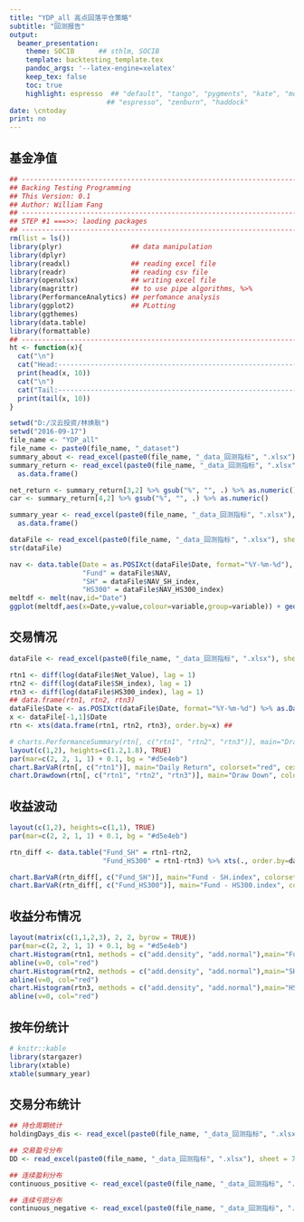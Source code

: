 ---
title: "YDP_all 高点回落平仓策略"
subtitle: "回测报告"
output: 
  beamer_presentation:
    theme: SOCIB      ## sthlm, SOCIB
    template: backtesting_template.tex
    pandoc_args: '--latex-engine=xelatex'
    keep_tex: false
    toc: true
    highlight: espresso  ## "default", "tango", "pygments", "kate", "monochrome", 
                        ## "espresso", "zenburn", "haddock"
date: \cntoday
print: no
---

## 基金净值

<!------------------      Laoding Packges  ----------------------------------->                   
```{r warning=FALSE, echo=FALSE, message=FALSE}
## -----------------------------------------------------------------------------
## Backing Testing Programming
## This Version: 0.1
## Author: William Fang
## -----------------------------------------------------------------------------
## STEP #1 ===>>: laoding packages
## -----------------------------------------------------------------------------
rm(list = ls())
library(plyr)                 ## data manipulation
library(dplyr)
library(readxl)               ## reading excel file
library(readr)                ## reading csv file
library(openxlsx)             ## writing excel file
library(magrittr)             ## to use pipe algorithms, %>%
library(PerformanceAnalytics) ## perfomance analysis
library(ggplot2)              ## PLotting
library(ggthemes)
library(data.table)
library(formattable)
## -----------------------------------------------------------------------------
ht <- function(x){ 
  cat("\n")
  cat("Head:------------------------------------------------------------", "\n")
  print(head(x, 10))
  cat("\n")
  cat("Tail:------------------------------------------------------------", "\n")
  print(tail(x, 10))
}
```
<!------------------      Path Settings  ----------------------------------->

```{r warning=FALSE, echo=FALSE, message=FALSE, results='hide'}
setwd("D:/汉云投资/林焕耿")
setwd("2016-09-17")
file_name <- "YDP_all"
file_name <- paste0(file_name, "_dataset")
summary_about <- read_excel(paste0(file_name, "_data_回测指标", ".xlsx"), sheet = 3)
summary_return <- read_excel(paste0(file_name, "_data_回测指标", ".xlsx"), sheet = 4) %>%
  as.data.frame()

net_return <- summary_return[3,2] %>% gsub("%", "", .) %>% as.numeric()/100
car <- summary_return[4,2] %>% gsub("%", "", .) %>% as.numeric()

summary_year <- read_excel(paste0(file_name, "_data_回测指标", ".xlsx"), sheet = 5) %>%
  as.data.frame()
```

\vspace{-0.1cm}
\begin{center}
\kai
\arrayrulecolor{arrayrulecolor}
\arrayrulewidth=1pt
\renewcommand{\arraystretch}{1.1}
%% 去掉各行显示颜色
\rowcolors[\hline]{1}{rowcolor}{}
\begin{tabular}{N|A|A}
  \rowcolor{.!50!black}
  \arraycolor{white}\bfseries 项目 &
  \arraycolor{white}\bfseries 回测开始&
  \arraycolor{white}\bfseries 回测结束\\
  日\hspace{2em}期 & `r summary_about[1,2]` & `r summary_about[2,2]` \\
  资金规模 & `r formatC(summary_about[3,2], format="d", big.mark=',')` & `r formatC(summary_about[4,2], format="d", big.mark=',')`\\
  总收益 & \multicolumn{2}{B}{\cellcolor{redup!95}\bfseries   `r sprintf("%.2f", net_return *100)`\%} \\
  年化收益 & \multicolumn{2}{B}{\cellcolor{redup!95}\bfseries  `r sprintf("%.2f", car)`\%} \\
  
\end{tabular}
\end{center}


```{r warning=FALSE, echo=FALSE, message=FALSE, results='hide'}
dataFile <- read_excel(paste0(file_name, "_data_回测指标", ".xlsx"), sheet = 1)
str(dataFile)
```

```{r echo=FALSE, message=FALSE,fig.align='center',fig.width=6.35, fig.height=2.6}
nav <- data.table(Date = as.POSIXct(dataFile$Date, format="%Y-%m-%d"),
                  "Fund" = dataFile$NAV,
                  "SH" = dataFile$NAV_SH_index,
                  "HS300" = dataFile$NAV_HS300_index)
meltdf <- melt(nav,id="Date")
ggplot(meltdf,aes(x=Date,y=value,colour=variable,group=variable)) + geom_line() + theme_economist(dkpanel=TRUE) + scale_colour_economist() + ggtitle("Net Value") + scale_color_manual(values=c("red", "gray", "darkgray")) + theme(plot.title = element_text(size=10))
```


## 交易情况

\begin{center}
\footnotesize
\kai
\arrayrulecolor{bluesocib}
\arrayrulewidth=1pt
\renewcommand{\arraystretch}{1.2}
%% 去掉各行显示颜色
\rowcolors[\hline]{1}{rowcolor}{}
\begin{tabular}{NN|NB|NB|NB}

%  \multicolumn{8}{D}{\large 统计数据}\\

  交易次数 & `r summary_return[5,2]` & 
  盈利总额 & \cellcolor{redup!95} `r formatC(as.numeric(summary_return[9,2]), format="d", big.mark=',')`   
  & 单笔平均盈利 &  \cellcolor{redup!95} `r formatC(as.numeric(summary_return[12,2]), format="d", big.mark=',')` &
  最大回撤额 & \cellcolor{greendown!95} `r formatC(as.numeric(summary_return[19,2]), format="d", big.mark=',')`\\
  
  盈利次数 & \cellcolor{redup!95} `r summary_return[6,2]` & 
  亏损总额 & \cellcolor{greendown!95} `r formatC(as.numeric(summary_return[10,2]), format="d", big.mark=',')`   & 
  单笔平均亏损 & \cellcolor{greendown!95} `r formatC(as.numeric(summary_return[13,2]), format="d", big.mark=',')` &
  最大回撤比 & \cellcolor{greendown!95} `r gsub("%","",summary_return[20,2])`\% \\
  
  胜率 & \cellcolor{redup!95} `r gsub("%","",summary_return[8,2])`\% & 
  盈利比 & \cellcolor{redup!95}`r summary_return[11,2]` & 
  赔率 & \cellcolor{redup!95}`r summary_return[14,2]` &
  年化收益/最大回撤比 & \cellcolor{redup!95}`r summary_return[22,2]`\\

\end{tabular}
\end{center}
\normalsize


```{r warning=FALSE, echo=FALSE, message=FALSE, results='hide'}
dataFile <- read_excel(paste0(file_name, "_data_回测指标", ".xlsx"), sheet = 1)

rtn1 <- diff(log(dataFile$Net_Value), lag = 1)
rtn2 <- diff(log(dataFile$SH_index), lag = 1)
rtn3 <- diff(log(dataFile$HS300_index), lag = 1)
## data.frame(rtn1, rtn2, rtn3)
dataFile$Date <- as.POSIXct(dataFile$Date, format="%Y-%m-%d") %>% as.Date(., format="%Y%m%d")
x <- dataFile[-1,1]$Date
rtn <- xts(data.frame(rtn1, rtn2, rtn3), order.by=x) ## 
```



```{r echo=FALSE, message=FALSE,fig.align='center', fig.height=2.6, fig.width=6.35}
# charts.PerformanceSummary(rtn[, c("rtn1", "rtn2", "rtn3")], main="Draw Down")
layout(c(1,2), heights=c(1.2,1.8), TRUE)
par(mar=c(2, 2, 1, 1) + 0.1, bg = "#d5e4eb")
chart.BarVaR(rtn[, c("rtn1")], main="Daily Return", colorset="red", cex.axis = 0.5, cex.main=0.5)
chart.Drawdown(rtn[, c("rtn1", "rtn2", "rtn3")], main="Draw Down", colorset=c("red", "gray", "darkgray"), cex.axis = 0.5, cex.main=0.5)
```

## 收益波动


\begin{center}
\kai
\arrayrulecolor{bluesocib}
\arrayrulewidth=1pt
\renewcommand{\arraystretch}{1.2}
%% 去掉各行显示颜色
\rowcolors[\hline]{1}{rowcolor}{}
\begin{tabular}{NN|NN}

%  \multicolumn{4}{D}{\large 统计数据}\\

  单笔最大盈利金额 & \cellcolor{redup!95} `r formatC(as.numeric(summary_return[15,2]), format="d", big.mark=',')` &
  单笔最大亏损金额 & \cellcolor{greendown!95} `r formatC(as.numeric(summary_return[17,2]), format="d", big.mark=',')`\\
  
  单笔最大盈利比例 & \cellcolor{redup!95} `r gsub("%","",summary_return[16,2])`\% & 
  单笔最大亏损比例 & \cellcolor{greendown!95} `r gsub("%","",summary_return[18,2])`\% \\
  
  最大连续盈利次数 & \cellcolor{redup!95} `r summary_return[23,2]` & 
  最大连续亏损次数 & \cellcolor{greendown!95} `r summary_return[24,2]` \\

\end{tabular}
\end{center}


```{r echo=FALSE, message=FALSE,fig.align='center', fig.height=2.6, fig.width=6.35, fig.cap="相对指数的当日收益率波动"}
layout(c(1,2), heights=c(1,1), TRUE)
par(mar=c(2, 2, 1, 1) + 0.1, bg = "#d5e4eb")

rtn_diff <- data.table("Fund_SH" = rtn1-rtn2,
                       "Fund_HS300" = rtn1-rtn3) %>% xts(., order.by=dataFile[-1,1]$Date)

chart.BarVaR(rtn_diff[, c("Fund_SH")], main="Fund - SH.index", colorset="red", cex.axis = 0.5, cex.main=0.5)
chart.BarVaR(rtn_diff[, c("Fund_HS300")], main="Fund - HS300.index", colorset="brown", cex.axis = 0.5, cex.main=0.5)
```


## 收益分布情况

```{r echo=FALSE, message=FALSE,fig.align='center', fig.height=2.6, fig.width=6.35}
layout(matrix(c(1,1,2,3), 2, 2, byrow = TRUE))
par(mar=c(2, 2, 1, 1) + 0.1, bg = "#d5e4eb")
chart.Histogram(rtn1, methods = c("add.density", "add.normal"),main="Fund")
abline(v=0, col="red")
chart.Histogram(rtn2, methods = c("add.density", "add.normal"),main="SH.index")
abline(v=0, col="red")
chart.Histogram(rtn3, methods = c("add.density", "add.normal"),main="HS300.index")
abline(v=0, col="red")
```



## 按年份统计

```{r echo=FALSE, message=FALSE, warning=FALSE, eval=FALSE}
# knitr::kable
library(stargazer)
library(xtable)
xtable(summary_year)
```

\setlength{\tabcolsep}{12pt}
\begin{center}
\kai
\arrayrulecolor{bluesocib}
\arrayrulewidth=1pt
\renewcommand{\arraystretch}{1.4}
%% 去掉各行显示颜色
\rowcolors[\hline]{3}{rowcolor}{}

\begin{tabular}{rcrrr}

\multicolumn{5}{D}{\large 不同年份的收益情况}\\

 & 年份 & 收益率 & 最大回撤 & 收益率/最大回撤 \\ 
  
1 & 2006 & \cellcolor{redup!80} 44.64\% & 5.25\% & 8.51 \\ 
  2 & 2007 & \cellcolor{redup!100} 107.44\% & 10.95\% & 9.81 \\ 
  3 & 2008 & \cellcolor{greendown!75} -7.02\% & 24.18\% & -0.29 \\ 
  4 & 2009 & \cellcolor{redup!82} 45.83\% & 19.01\% & 2.41 \\ 
  5 & 2010 & \cellcolor{redup!52} 3.43\% & 7.35\% & 0.47 \\ 
  6 & 2011 & \cellcolor{redup!55} 6.33\% & 9.44\% & 0.67 \\ 
  7 & 2012 & \cellcolor{redup!75} 35.47\% & 7.38\% & 4.80 \\ 
  8 & 2013 & \cellcolor{redup!65} 10.90\% & 2.54\% & 4.29 \\ 
  9 & 2014 & \cellcolor{redup!64} 10.53\% & 5.28\% & 1.99 \\ 
  10 & 2015 & \cellcolor{redup!90} 60.81\% & 12.73\% & 4.78 \\ 
  11 & 2016 & \cellcolor{greendown!80} -9.16\% & 31.29\% & -0.29 \\  
   
\end{tabular}
\end{center}
\setlength{\tabcolsep}{12pt}

## 交易分布统计

```{r warning=FALSE, echo=FALSE, message=FALSE, results='hide'}
## 持仓周期统计
holdingDays_dis <- read_excel(paste0(file_name, "_data_回测指标", ".xlsx"), sheet = 6) %>% as.data.frame()

## 交易盈亏分布
DD <- read_excel(paste0(file_name, "_data_回测指标", ".xlsx"), sheet = 7) %>% as.data.frame()

## 连续盈利分布
continuous_positive <- read_excel(paste0(file_name, "_data_回测指标", ".xlsx"), sheet = 8) %>% as.data.frame()

## 连续亏损分布
continuous_negative <- read_excel(paste0(file_name, "_data_回测指标", ".xlsx"), sheet = 9) %>% as.data.frame()
```

\begin{center}
\begin{figure}
\includegraphics[width=14cm]{ydp_all.png}
\caption{YDP 基金产品组合}
\end{figure}
\end{center}



